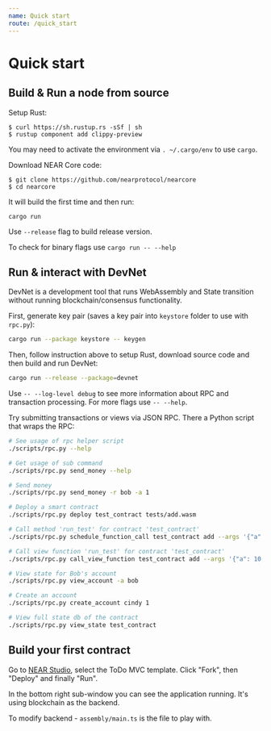 ```yaml
---
name: Quick start
route: /quick_start
---
```


# Quick start

## Build & Run a node from source

Setup Rust:

    $ curl https://sh.rustup.rs -sSf | sh
    $ rustup component add clippy-preview

You may need to activate the environment via `. ~/.cargo/env` to use `cargo`.

Download NEAR Core code:

    $ git clone https://github.com/nearprotocol/nearcore
    $ cd nearcore

It will build the first time and then run:

    cargo run

Use `--release` flag to build release version.

To check for binary flags use `cargo run -- --help`

## Run & interact with DevNet

DevNet is a development tool that runs WebAssembly and State transition without running blockchain/consensus functionality.

First, generate key pair (saves a key pair into `keystore` folder to use with `rpc.py`):

```bash
cargo run --package keystore -- keygen
```

Then, follow instruction above to setup Rust, download source code and then build and run DevNet:

```bash
cargo run --release --package=devnet
```

Use `-- --log-level debug` to see more information about RPC and transaction processing. For more flags use `-- --help`.

Try submitting transactions or views via JSON RPC. There a Python script that wraps the RPC:

```bash
# See usage of rpc helper script
./scripts/rpc.py --help

# Get usage of sub command
./scripts/rpc.py send_money --help

# Send money
./scripts/rpc.py send_money -r bob -a 1

# Deploy a smart contract
./scripts/rpc.py deploy test_contract tests/add.wasm

# Call method 'run_test' for contract 'test_contract'
./scripts/rpc.py schedule_function_call test_contract add --args '{"a": 10, "b": 20}'

# Call view function 'run_test' for contract 'test_contract'
./scripts/rpc.py call_view_function test_contract add --args '{"a": 10, "b": 20}'

# View state for Bob's account
./scripts/rpc.py view_account -a bob

# Create an account
./scripts/rpc.py create_account cindy 1

# View full state db of the contract
./scripts/rpc.py view_state test_contract
```

## Build your first contract

Go to [NEAR Studio](https://studio.nearprotocol.com), select the ToDo MVC template.
Click "Fork", then "Deploy" and finally "Run".

In the bottom right sub-window you can see the application running. It's using blockchain as the backend.

To modify backend - `assembly/main.ts` is the file to play with.
